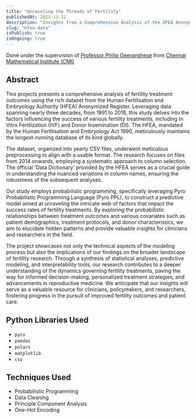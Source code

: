 ```yaml
---
title: "Unraveling the Threads of Fertility"
publishedAt: 2023-11-12
description: "Insights from a Comprehensive Analysis of the HFEA Anonymized Register Data"
slug: "hfea-data"
isPublish: true
isOngoing: true
---
```


Done under the supervision of [Professor Philip Geevarghese](https://www.cmi.ac.in/~gphilip/) from [Chennai Mathematical Institute (CMI)](https://www.cmi.ac.in)

## Abstract

This projects presents a comprehensive analysis of fertility treatment outcomes using the rich dataset from the Human Fertilisation and Embryology Authority (HFEA) Anonymized Register. Leveraging data spanning nearly three decades, from 1991 to 2018, this study delves into the factors influencing the success of various fertility treatments, including In Vitro Fertilization (IVF) and Donor Insemination (DI). The HFEA, mandated by the Human Fertilisation and Embryology Act 1990, meticulously maintains the longest-running database of its kind globally.

The dataset, organized into yearly CSV files, underwent meticulous preprocessing to align with a usable format. The research focuses on files from 2014 onwards, employing a systematic approach to column selection. The official 'Data Dictionary' provided by the HFEA serves as a crucial guide in understanding the nuanced variations in column names, ensuring the robustness of the subsequent analyses.

Our study employs probabilistic programming, specifically leveraging Pyro Probabilistic Programming Language (Pyro PPL), to construct a predictive model aimed at unraveling the intricate web of factors that impact the success rates of fertility treatments. By exploring the probabilistic relationships between treatment outcomes and various covariates such as patient demographics, treatment protocols, and donor characteristics, we aim to elucidate hidden patterns and provide valuable insights for clinicians and researchers in the field.

The project showcases not only the technical aspects of the modeling process but also the implications of our findings on the broader landscape of fertility research. Through a synthesis of statistical analyses, predictive modeling, and interpretability tools, our research contributes to a deeper understanding of the dynamics governing fertility treatments, paving the way for informed decision-making, personalized treatment strategies, and advancements in reproductive medicine. We anticipate that our insights will serve as a valuable resource for clinicians, policymakers, and researchers, fostering progress in the pursuit of improved fertility outcomes and patient care.

## Python Libraries Used
- `pyro`
- `pandas`
- `polars`
- `matplotlib`
- `csv`

## Techniques Used
- Probabilistic Programming
- Data Cleaning
- Principle Component Analysis
- One-Hot Encoding